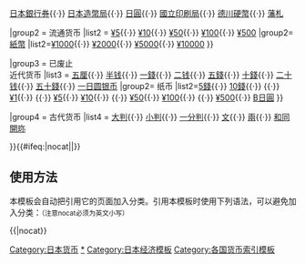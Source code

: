 {{Navbox
|name    = 日本货币
|title   = 日本貨幣
|state = {{{state<includeonly>|autocollapse</includeonly>}}}
|image = [[File:GoEnDamaScan.jpg|50px]]
|imageleft = [[File:Keicho-koban2.jpg|35px]]

|group1  = 概覽
|list1   = [[日本銀行]]{{·}} [[日本银行券|日本銀行券]]{{·}} [[造幣局 (日本)|日本造幣局]]{{·}} [[日圓]]{{·}} [[國立印刷局]]{{·}} [[德川硬幣]]{{·}} [[藩札]]

|group2  = 流通货币
|list2   = 
{{navbox subgroup
|group1=硬币 
|list1=[[一日圓硬幣|¥1]]{{·}} [[五日圓硬幣|¥5]]{{·}} [[十日圓硬幣|¥10]]{{·}} [[五十日圓硬幣|¥50]]{{·}} [[一百日圓硬幣|¥100]]{{·}} [[五百日圓硬幣|¥500]]
|group2=[[日圓紙幣|紙幣]]
|list2=[[一千日圓紙幣|¥1000]]{{·}} [[二千日圓紙幣|¥2000]]{{·}} [[五千日圓紙幣|¥5000]]{{·}} [[一萬日圓紙幣|¥10000]] 
}}

|group3  = 已废止<br>近代货币
|list3   = 
{{navbox subgroup
|group1= 硬币
|list1= [[日本一厘铜币|一厘]]{{·}} [[日本五厘铜币|五厘]]{{·}} [[日本半钱铜币|半钱]]{{·}} [[日本一钱硬币|一錢]]{{·}} [[日本二钱硬币|二钱]]{{·}} [[日本五钱硬币|五錢]]{{·}} [[日本十钱硬币|十錢]]{{·}} [[日本二十钱硬币|二十钱]]{{·}} [[日本五十钱硬币|五十錢]]{{·}} [[一日圆银币]]
|group2= 纸币
|list2=[[五錢紙幣|5錢]]{{·}} [[十錢紙幣|10錢]]{{·}} {{link-ja|五十錢紙幣|五十銭紙幣|50錢}}{{·}} [[一日圓紙幣|¥1]]{{·}} {{link-ja|二日圓紙幣|二円紙幣|¥2}}{{·}} [[五日圓紙幣|¥5]]{{·}} [[十日圓紙幣|¥10]]{{·}} {{link-ja|二十日圓紙幣|二十円紙幣|¥20}}{{·}} [[五十日圓紙幣|¥50]]{{·}} [[一百日圓紙幣|¥100]]{{·}} {{link-ja|二百日圓紙幣|二百円紙幣|¥200}}{{·}} [[五百日圓紙幣|¥500]]{{·}} [[B型軍票|B日圓]]
}}

|group4  = 古代货币
|list4   = [[大判]]{{·}} [[小判]]{{·}} [[一分判]]{{·}} [[文 (日本貨幣)|文]]{{·}} [[兩 (日本硬幣)|兩]]{{·}} [[和同開珎]]

}}<includeonly>{{#ifeq:{{{1}}}|nocat||[[Category:日本货币]]}}</includeonly><noinclude>

== 使用方法 ==
本模板会自动把引用它的页面加入分类。引用本模板时使用下列语法，可以避免加入分类：<small>（注意nocat必须为英文小写）</small>
 
<nowiki>{{</nowiki>{{PAGENAME}}<nowiki>|nocat}}</nowiki>

[[Category:日本货币|*]]
[[Category:日本经济模板]]
[[Category:各国货币索引模板]]
</noinclude>